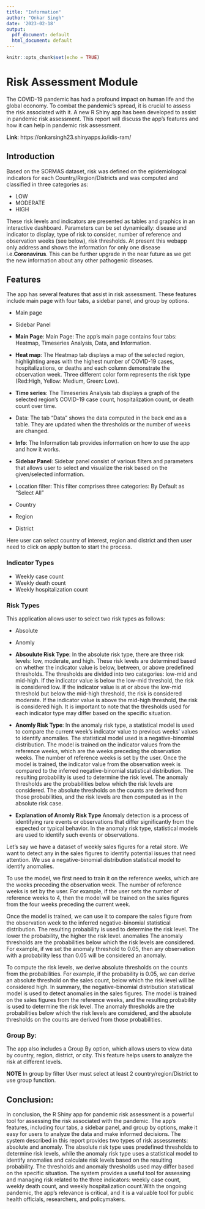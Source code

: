 ---
title: "Information"
author: "Onkar Singh"
date: '2023-02-18'
output:
  pdf_document: default
  html_document: default
---

```{r setup, include=FALSE}
knitr::opts_chunk$set(echo = TRUE)
```


#  Risk Assessment Module

The COVID-19 pandemic has had a profound impact on human life and the global economy. To combat the pandemic's spread, it is crucial to assess the risk associated with it. A new R Shiny app has been developed to assist in pandemic risk assessment. This report will discuss the app's features and how it can help in pandemic risk assessment.


**Link**: https://onkarsingh23.shinyapps.io/idis-ram/


## Introduction
Based on the SORMAS dataset, risk was defined on the epidemiologcal indicators for each Country/Region/Districts and was computed and classified in three categories as:

* LOW
* MODERATE
* HIGH

These risk levels and indicators are presented as tables and graphics in an interactive dashboard. Parameters can be set dynamically: disease and indicator to display, type of risk to consider, number of reference and observation weeks (see below), risk thresholds.
At present this webapp only address and shows the information for only one disease i.e.**Coronavirus**. This can be further upgrade in the near future as we get the new information about any other pathogenic diseases.

## Features
The app has several features that assist in risk assessment. These features include main page with four tabs, a sidebar panel, and group by options.

* Main page
* Sidebar Panel

* **Main Page**: Main Page:
The app's main page contains four tabs: Heatmap, Timeseries Analysis, Data, and Information. 
 

* **Heat map**: The Heatmap tab displays a map of the selected region, highlighting areas with the highest number of COVID-19 cases, hospitalizations, or deaths and each column demonstrate the observation week. Three different color form represents the risk type (Red:High, Yellow: Medium, Green: Low).


* **Time series**: The Timeseries Analysis tab displays a graph of the selected region's COVID-19 case count, hospitalization count, or death count over time.
* Data: The tab "Data" shows the data computed in the back end as a table. They are updated when the thresholds or the number of weeks are changed.

* **Info**: The Information tab provides information on how to use the app and how it works.


* **Sidebar Panel**: Sidebar panel consist of various filters and parameters that allows user to select and visualize the risk based on the given/selected information.
* Location filter: This filter comprises three categories: By Default as "Select All"

* Country
* Region
* District

Here user can select country of interest, region and district and then user need to click on apply button to start the process.


### Indicator Types

* Weekly case count
* Weekly death count 
* Weekly hospitalization count

### Risk Types

This application allows user to select two risk types as follows:

* Absolute
* Anomly

* **Absoulute Risk Type**: In the absolute risk type, there are three risk levels: low, moderate, and high. These risk levels are determined based on whether the indicator value is below, between, or above predefined thresholds. The thresholds are divided into two categories: low-mid and mid-high. If the indicator value is below the low-mid threshold, the risk is considered low. If the indicator value is at or above the low-mid threshold but below the mid-high threshold, the risk is considered moderate. If the indicator value is above the mid-high threshold, the risk is considered high. It is important to note that the thresholds used for each indicator type may differ based on the specific situation.


* **Anomly Risk Type**: In the anomaly risk type, a statistical model is used to compare the current week's indicator value to previous weeks' values to identify anomalies. The statistical model used is a negative-binomial distribution. The model is trained on the indicator values from the reference weeks, which are the weeks preceding the observation weeks. The number of reference weeks is set by the user. Once the model is trained, the indicator value from the observation week is compared to the inferred negative-binomial statistical distribution. The resulting probability is used to determine the risk level. The anomaly thresholds are the probabilities below which the risk levels are considered. The absolute thresholds on the counts are derived from those probabilities, and the risk levels are then computed as in the absolute risk case.

* **Explanation of Anomly Risk Type**
Anomaly detection is a process of identifying rare events or observations that differ significantly from the expected or typical behavior. In the anomaly risk type, statistical models are used to identify such events or observations.

Let's say we have a dataset of weekly sales figures for a retail store. We want to detect any  in the sales figures to identify potential issues that need attention. We use a negative-binomial distribution statistical model to identify anomalies.

To use the model, we first need to train it on the reference weeks, which are the weeks preceding the observation week. The number of reference weeks is set by the user. For example, if the user sets the number of reference weeks to 4, then the model will be trained on the sales figures from the four weeks preceding the current week.

Once the model is trained, we can use it to compare the sales figure from the observation week to the inferred negative-binomial statistical distribution. The resulting probability is used to determine the risk level. The lower the probability, the higher the risk level.
anomalies
The anomaly thresholds are the probabilities below which the risk levels are considered. For example, if we set the anomaly threshold to 0.05, then any observation with a probability less than 0.05 will be considered an anomaly.

To compute the risk levels, we derive absolute thresholds on the counts from the probabilities. For example, if the probability is 0.05, we can derive an absolute threshold on the sales count, below which the risk level will be considered high.
In summary, the negative-binomial distribution statistical model is used to detect anomalies in the sales figures. The model is trained on the sales figures from the reference weeks, and the resulting probability is used to determine the risk level. The anomaly thresholds are the probabilities below which the risk levels are considered, and the absolute thresholds on the counts are derived from those probabilities.


### Group By:
The app also includes a Group By option, which allows users to view data by country, region, district, or city. This feature helps users to analyze the risk at different levels.

**NOTE**
In group by filter User must select at least 2 country/region/District to use group function.


## Conclusion:
In conclusion, the R Shiny app for pandemic risk assessment is a powerful tool for assessing the risk associated with the pandemic. The app's features, including four tabs, a sidebar panel, and group by options, make it easy for users to analyze the data and make informed decisions. The system described in this report provides two types of risk assessments: absolute and anomaly. The absolute risk type uses predefined thresholds to determine risk levels, while the anomaly risk type uses a statistical model to identify anomalies and calculate risk levels based on the resulting probability. The thresholds and anomaly thresholds used may differ based on the specific situation. The system provides a useful tool for assessing and managing risk related to the three indicators: weekly case count, weekly death count, and weekly hospitalization count.With the ongoing pandemic, the app's relevance is critical, and it is a valuable tool for public health officials, researchers, and policymakers.
















